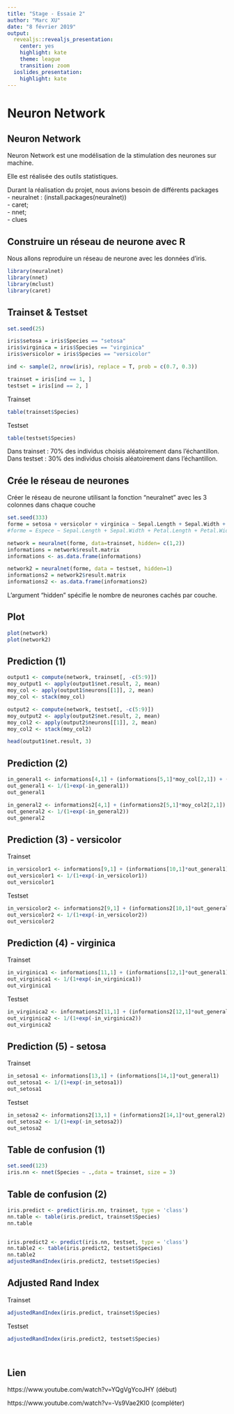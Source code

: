 ```yaml
---
title: "Stage - Essaie 2"
author: "Marc XU"
date: "8 février 2019"
output:
  revealjs::revealjs_presentation:
    center: yes
    highlight: kate
    theme: league
    transition: zoom
  ioslides_presentation:
    highlight: kate
---
```

# Neuron Network {data-background="neurone.jpg"}

## Neuron Network 
Neuron Network est une modélisation de la stimulation des neurones sur machine.

Elle est réalisée des outils statistiques.

Durant la réalisation du projet, nous avions besoin de différents packages  
  - neuralnet :  (install.packages(neuralnet))  
  - caret;  
  - nnet;  
  - clues

## Construire un réseau de neurone avec R

Nous allons reproduire un réseau de neurone avec les données d'iris. 

```r
library(neuralnet)
library(nnet)
library(mclust)
library(caret)
```

## Trainset & Testset

```r
set.seed(25)

iris$setosa = iris$Species == "setosa"
iris$virginica = iris$Species == "virginica"
iris$versicolor = iris$Species == "versicolor"

ind <- sample(2, nrow(iris), replace = T, prob = c(0.7, 0.3))

trainset = iris[ind == 1, ]
testset = iris[ind == 2, ]
```
Trainset
```r
table(trainset$Species)
```
Testset
```r
table(testset$Species)
```

Dans trainset : 70% des individus choisis aléatoirement dans l'échantillon.  
Dans testset : 30% des individus choisis aléatoirement dans l'échantillon. 

## Crée le réseau de neurones

Créer le réseau de neurone utilisant la fonction "neuralnet" avec les 3 colonnes dans chaque couche
```r
set.seed(333)
forme = setosa + versicolor + virginica ~ Sepal.Length + Sepal.Width + Petal.Length + Petal.Width
#forme = Espece ~ Sepal.Length + Sepal.Width + Petal.Length + Petal.Width

network = neuralnet(forme, data=trainset, hidden= c(1,2))
informations = network$result.matrix
informations <- as.data.frame(informations)

network2 = neuralnet(forme, data = testset, hidden=1)
informations2 = network2$result.matrix
informations2 <- as.data.frame(informations2)
```

L'argument "hidden" spécifie le nombre de neurones cachés par couche.

## Plot
```r
plot(network)
plot(network2)
```

## Prediction (1)

```r
output1 <- compute(network, trainset[, -c(5:9)])
moy_output1 <- apply(output1$net.result, 2, mean)
moy_col <- apply(output1$neurons[[1]], 2, mean)
moy_col <- stack(moy_col)

output2 <- compute(network, testset[, -c(5:9)])
moy_output2 <- apply(output2$net.result, 2, mean)
moy_col2 <- apply(output2$neurons[[1]], 2, mean)
moy_col2 <- stack(moy_col2)

head(output1$net.result, 3)
```

## Prediction (2)
```r
in_general1 <- informations[4,1] + (informations[5,1]*moy_col[2,1]) + (informations[6,1]*moy_col[3,1]) + (informations[7,1]*moy_col[4,1]) + (informations[8,1]*moy_col[5,1])
out_general1 <- 1/(1+exp(-in_general1))
out_general1

in_general2 <- informations2[4,1] + (informations2[5,1]*moy_col2[2,1]) + (informations2[6,1]*moy_col2[3,1]) + (informations2[7,1]*moy_col2[4,1]) + (informations2[8,1]*moy_col2[5,1])
out_general2 <- 1/(1+exp(-in_general2))
out_general2
```


## Prediction (3) - versicolor
Trainset
```r
in_versicolor1 <- informations[9,1] + (informations[10,1]*out_general1)
out_versicolor1 <- 1/(1+exp(-in_versicolor1))
out_versicolor1
```
Testset
```r
in_versicolor2 <- informations2[9,1] + (informations2[10,1]*out_general2)
out_versicolor2 <- 1/(1+exp(-in_versicolor2))
out_versicolor2
```


## Prediction (4) - virginica
Trainset
```r
in_virginica1 <- informations[11,1] + (informations[12,1]*out_general1) 
out_virginica1 <- 1/(1+exp(-in_virginica1))
out_virginica1
```
Testset
```r
in_virginica2 <- informations2[11,1] + (informations2[12,1]*out_general2) 
out_virginica2 <- 1/(1+exp(-in_virginica2))
out_virginica2
```


## Prediction (5) - setosa
Trainset
```r
in_setosa1 <- informations[13,1] + (informations[14,1]*out_general1)
out_setosa1 <- 1/(1+exp(-in_setosa1))
out_setosa1
```
Testset
```r
in_setosa2 <- informations2[13,1] + (informations2[14,1]*out_general2)
out_setosa2 <- 1/(1+exp(-in_setosa2))
out_setosa2
```


## Table de confusion (1)

```r
set.seed(123)
iris.nn <- nnet(Species ~ .,data = trainset, size = 3)
```

## Table de confusion (2)
```r
iris.predict <- predict(iris.nn, trainset, type = 'class')
nn.table <- table(iris.predict, trainset$Species)
nn.table


iris.predict2 <- predict(iris.nn, testset, type = 'class')
nn.table2 <- table(iris.predict2, testset$Species)
nn.table2
adjustedRandIndex(iris.predict2, testset$Species)
```

## Adjusted Rand Index

Trainset
```r
adjustedRandIndex(iris.predict, trainset$Species)
```
Testset
```r
adjustedRandIndex(iris.predict2, testset$Species)
```


```r

```

```r

```

## Lien

https://www.youtube.com/watch?v=YQgVgYcoJHY (début)

https://www.youtube.com/watch?v=-Vs9Vae2KI0 (compléter)

